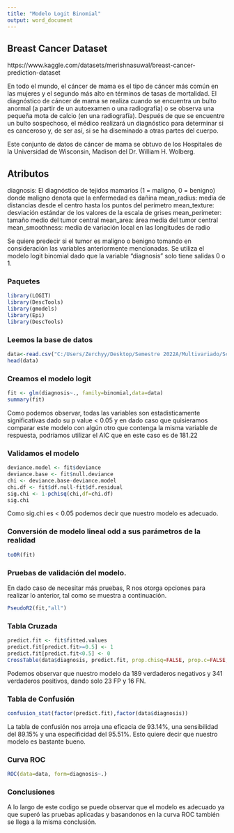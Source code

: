 ```yaml
---
title: "Modelo Logit Binomial"
output: word_document
---
```


## Breast Cancer Dataset
https://www.kaggle.com/datasets/merishnasuwal/breast-cancer-prediction-dataset

En todo el mundo, el cáncer de mama es el tipo de cáncer más común en las mujeres y el segundo más alto en términos de tasas de mortalidad. El diagnóstico de cáncer de mama se realiza cuando se encuentra un bulto anormal (a partir de un autoexamen o una radiografía) o se observa una pequeña mota de calcio (en una radiografía). Después de que se encuentre un bulto sospechoso, el médico realizará un diagnóstico para determinar si es canceroso y, de ser así, si se ha diseminado a otras partes del cuerpo.

Este conjunto de datos de cáncer de mama se obtuvo de los Hospitales de la Universidad de Wisconsin, Madison del Dr. William H. Wolberg.

## Atributos

diagnosis: El diagnóstico de tejidos mamarios (1 = maligno, 0 = benigno) donde maligno denota que la enfermedad es dañina
mean_radius: media de distancias desde el centro hasta los puntos del perímetro
mean_texture: desviación estándar de los valores de la escala de grises
mean_perimeter: tamaño medio del tumor central
mean_area: área media del tumor central
mean_smoothness: media de variación local en las longitudes de radio

Se quiere predecir si el tumor es maligno o benigno tomando en consideración las variables anteriormente mencionadas. Se utiliza el modelo logit binomial dado que la variable "diagnosis" solo tiene salidas 0 o 1.

### Paquetes

```r
library(LOGIT)
library(DescTools)
library(gmodels)
library(Epi)
library(DescTools)
```

### Leemos la base de datos
```r
data<-read.csv("C:/Users/Zerchyy/Desktop/Semestre 2022A/Multivariado/Scripts/Breast_cancer_data.csv")
head(data)
```
### Creamos el modelo logit
```r
fit <- glm(diagnosis~., family=binomial,data=data)
summary(fit)
```
Como podemos observar, todas las variables son estadisticamente significativas dado su p value < 0.05 y en dado caso que quisieramos comparar este modelo con algún otro que contenga la misma variable de respuesta, podríamos utilizar el AIC que en este caso es de 181.22

### Validamos el modelo
```r
deviance.model <- fit$deviance
deviance.base <- fit$null.deviance
chi <- deviance.base-deviance.model
chi.df <- fit$df.null-fit$df.residual
sig.chi <- 1-pchisq(chi,df=chi.df)
sig.chi
```
Como sig.chi es < 0.05 podemos decir que nuestro modelo es adecuado.

### Conversión de modelo lineal odd a sus parámetros de la realidad
```r
toOR(fit)
```
### Pruebas de validación del modelo.
En dado caso de necesitar más pruebas, R nos otorga opciones para realizar lo anterior, tal como se muestra a continuación.
```r
PseudoR2(fit,"all")
```
### Tabla Cruzada
```r
predict.fit <- fit$fitted.values
predict.fit[predict.fit>=0.5] <- 1
predict.fit[predict.fit<0.5] <- 0
CrossTable(data$diagnosis, predict.fit, prop.chisq=FALSE, prop.c=FALSE, prop.r=FALSE)
```
Podemos observar que nuestro modelo da 189 verdaderos negativos y 341 verdaderos positivos, dando solo 23 FP y 16 FN.

### Tabla de Confusión
```r
confusion_stat(factor(predict.fit),factor(data$diagnosis))
```
La tabla de confusión nos arroja una eficacia de 93.14%, una sensibilidad del 89.15% y una especificidad del 95.51%. Esto quiere decir que nuestro modelo es bastante bueno.

### Curva ROC
```r
ROC(data=data, form=diagnosis~.)
```

### Conclusiones
A lo largo de este codigo se puede observar que el modelo es adecuado ya que superó las pruebas aplicadas y basandonos en la curva ROC también se llega a la misma conclusión. 









